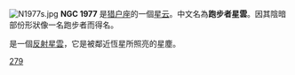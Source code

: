 {{NGCInfoBox|NGCID=NGC 1977|發現者=弗里德里希·威廉·赫歇爾|發現日期=1786年1月18日|其他編號=OCL 525.1|曆元=J2000.0|赤經=5時35分18秒
|赤緯=-4°49'15"|星座=猎户座|星體=星系|星等=|表面亮度=|藍等=}}
[[File:N1977s.jpg|thumb]]
'''NGC 1977''' 是[[猎户座|猎户座]]的一個[[星云|星云]]。中文名為'''跑步者星雲'''。因其陰暗部份形狀像一名跑步者而得名。

是一個[[反射星雲|反射星雲]]，它是被鄰近恆星所照亮的星塵。

{{NGCReference|1977}}
{{Catalogs|NGC=1977}}
[[Category:沙普利斯天体|279]]